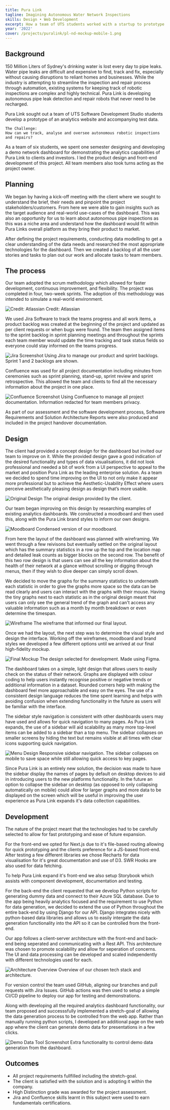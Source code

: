 ```yaml
---
title: Pura Link
tagline: Imagining Autonomous Water Network Inspections
skills: Design • Web Development
excerpt: How a team of UTS students worked with a startup to prototype a network dashboard for autonomous water inspection networks.
year: '2022'
cover: /projects/puralink/pl-nd-mockup-mobile-1.png
---
```


## Background

150 Million Liters of Sydney's drinking water is lost every day to pipe leaks. Water pipe leaks are difficult and expensive to find, track and fix, especially without causing disruptions to reliant homes and businesses. While the industry is attempting to streamline the inspection and repair process through automation, existing systems for keeping track of robotic inspections are complex and highly technical. Pura Link is developing autonomous pipe leak detection and repair robots that never need to be recharged.

Pura Link sought out a team of UTS Software Development Studio students develop a prototype of an analytics website and accompanying test data.
```
The Challenge:
How can we track, analyse and oversee autonomous robotic inspections and repairs?
```
As a team of six students, we spent one semester designing and developing a demo network dashboard for demonstrating the analytics capabilities of Pura Link to clients and investors. I led the product design and front-end development of this project. All team members also took turns acting as the project owner.

## Planning

We began by having a kick-off meeting with the client where we sought to understand the brief, their needs and pinpoint the project stakeholders/customers. From here we were able to gain insights such as the target audience and real-world use-cases of the dashboard. This was also an opportunity for us to learn about autonomous pipe inspections as this was a niche area and understand how the dashboard would fit within Pura Links overall platform as they bring their product to market.

After defining the project requirements, conducting data modelling to get a clear understanding of the data needs and researched the most appropriate technologies for the dashboard. Then we created a backlog of all the user stories and tasks to plan out our work and allocate tasks to team members. 

## The process

Our team adopted the scrum methodology which allowed for faster development, continuous improvement, and flexibility. The project was completed in four, two-week sprints. The adoption of this methodology was intended to simulate a real-world environment.

![Credit: Atlassian](/projects/puralink/atlassian-sprint-cycle.png)
<span class="imgcaption">Credit: Atlassian</span>

We used Jira Software to track the teams progress and all work items, a product backlog was created at the beginning of the project and updated as per client requests or when bugs were found. The team then assigned items to the sprint backlog in sprint planning meetings and throughout the sprints each team member would update the time tracking and task status fields so everyone could stay informed on the teams progress.

![Jira Screenshot](/projects/puralink/pl-jira-screenshot.png)
<span class="imgcaption">Using Jira to manage our product and sprint backlogs. Sprint 1 and 2 backlogs are shown.</span>

Confluence was used for all project documentation including minutes from ceremonies such as sprint planning, stand-up, sprint review and sprint retrospective. This allowed the team and clients to find all the necessary information about the project in one place.

![Confluence Screenshot](/projects/puralink/pl-confluence-retro-screenshot.png)
<span class="imgcaption">Using Confluence to manage all project documentation. Information redacted for team members privacy.</span>

As part of our assessment and the software development process, Software Requirements and Solution Architecture Reports were also produced and included in the project handover documentation.

## Design

The client had provided a concept design for the dashboard but invited our team to improve on it. While the provided design gave a good indication of the desired functionality and types of data visualisations, it did not look professional and needed a bit of work from a UI perspective to appeal to the market and position Pura Link as the leading enterprise solution. As a team we decided to spend time improving on the UI to not only make it appear more professional but to achieve the Aesthetic-Usability Effect where users perceive aesthetically pleasing design as design that’s more usable.

![Original Design](/projects/puralink/pl-original-ui.png)
<span class="imgcaption">The original design provided by the client.</span>

Our team began improving on this design by researching examples of existing analytics dashboards. We constructed a moodboard and then used this, along with the Pura Link brand styles to inform our own designs.

![Moodboard](/projects/puralink/pl-moodboard.png)
<span class="imgcaption">Condensed version of our moodboard.</span>

From here the layout of the dashboard was planned with wireframing. We went through a few reivisons but eventually settled on the original layout which has the summary statistics in a row up the top and the location map and detailed leak counts as bigger blocks on the second row. The benefit of this two row design is that users can see all the key information about the health of their network at a glance without scrolling or digging through menus, then if they wish to dive deeper can simply scroll down.

We decided to move the graphs for the summary statistics to underneath each statistic in order to give the graphs more space so the data can be read clearly and users can interact with the graphs with their mouse. Having the tiny graphs next to each statistic as in the original design meant that users can only see the general trend of the graph and can't access any valuable information such as a month by month breakdown or even determine the timespan.

![Wireframe](/projects/puralink/pl-wireframe-final.png)
<span class="imgcaption">The wireframe that informed our final layout.</span>

Once we had the layout, the next step was to determine the visual style and design the interface. Working off the wireframes, moodboard and brand styles we developed a few different options until we arrived at our final high-fidelity mockup.

![Final Mockup](/projects/puralink/pl-design-final-mockup.png)
<span class="imgcaption">The design selected for development. Made using Figma.</span>

The dashboard takes on a simple, light design that allows users to easily check on the status of their network. Graphs are displayed with colour coding to help users instantly recognise positive or negative trends or additional information in a dataset. Rounded corners help with making the dashboard feel more approachable and easy on the eyes. The use of a consistent design language reduces the time spent learning and helps with avoiding confusion when extending functionality in the future as users will be familiar with the interface.

The sidebar style navigation is consistent with other dashboards users may have used and allows for quick navigation to many pages. As Pura Link expands, the use of a sidebar will aid scalability as many more top-level items can be added to a sidebar than a top menu. The sidebar collapses on smaller screens by hiding the text but remains visible at all times with clear icons supporting quick navigation.

![Menu Design](/projects/puralink/pl-menu-responsive.png)
<span class="imgcaption">Responsive sidebar navigation. The sidebar collapses on mobile to save space while still allowing quick access to key pages.</span>

Since Pura Link is an entirely new solution, the decision was made to have the sidebar display the names of pages by default on desktop devices to aid in introducing users to the new platforms functionality. In the future an option to collapse the sidebar on desktop (as opposed to only collapsing automatically on mobile) could allow for larger graphs and more data to be displayed on the screen which will be useful in improving the user experience as Pura Link expands it's data collection capabilities.

## Development

The nature of the project meant that the technologies had to be carefully selected to allow for fast prototyping and ease of future expansion.

For the front-end we opted for Next.js due to it's file-based routing allowing for quick prototyping and the clients preference for a JS-based front-end. After testing a few different libraries we chose Recharts for data visualisation for it's great documentation and use of D3. SWR Hooks are also used for data fetching.

To help Pura Link expand it's front-end we also setup Storybook which assists with component development, documentation and testing.

For the back-end the client requested that we develop Python scripts for generating dummy data and connect to their Azure SQL database. Due to the app being heavily analytics focused and the requirement to use Python for data generation, we decided to extend the use of Python throughout the entire back-end by using Django for our API. Django integrates nicely with python-based data libraries and allows us to easily intergate the data generation functionality into the API so it can be controlled from the front-end.

Our app follows a client-server architecture with the front-end and back-end being seperated and communicating with a Rest API. This architecture was chosen to promote scalability and allow for seperation of concerns. The UI and data processing can be developed and scaled independently with different technologies used for each.

![Architecture Overview](/projects/puralink/pl-tech-overview.png)
<span class="imgcaption">Overview of our chosen tech stack and architecture.</span>

For version control the team used GitHub, aligning our branches and pull requests with Jira Issues. GitHub actions was then used to setup a simple CI/CD pipeline to deploy our app for testing and demonstrations.

Along with developing all the required analytics dashboard functionality, our team proposed and successsfully implemented a stretch-goal of allowing the data generation process to be controlled from the web app. Rather than manually running python scripts, I developed an additional page on the web app where the client can generate demo data for presentations in a few clicks.

![Demo Data Tool Screenshot](/projects/puralink/pl-data-settings.png)
<span class="imgcaption">Extra functionality to control demo data generation from the dashboard.</span>

## Outcomes
- All project requirements fullfilled including the stretch-goal.
- The client is satisfied with the solution and is adopting it within the company.
- High Distinction grade was awarded for the project assessment.
- Jira and Confluence skills learnt in this subject were used to earn fundamentals certifications.